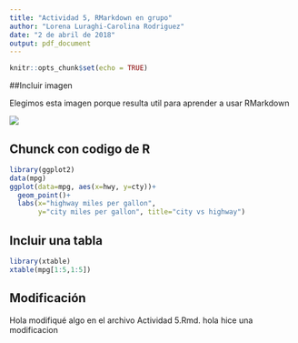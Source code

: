 ```yaml
---
title: "Actividad 5, RMarkdown en grupo"
author: "Lorena Luraghi-Carolina Rodriguez"
date: "2 de abril de 2018"
output: pdf_document
---
```


```r
knitr::opts_chunk$set(echo = TRUE)
```


##Incluir imagen

Elegimos esta imagen porque resulta util para aprender a usar RMarkdown

 
![](fe3db1f8dbdcedb0d2ec840db0d72f26.jpg)




## Chunck con codigo de R 

```r
library(ggplot2)
data(mpg)
ggplot(data=mpg, aes(x=hwy, y=cty))+
  geom_point()+
  labs(x="highway miles per gallon", 
       y="city miles per gallon", title="city vs highway")
```

## Incluir una tabla

```r
library(xtable)
xtable(mpg[1:5,1:5])
```

## Modificación
 Hola modifiqué algo en el archivo Actividad 5.Rmd.
 hola hice una modificacion

